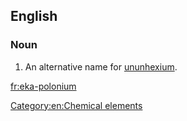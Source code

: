 ==English==

===Noun===
{{en-noun|head=[[eka]]-[[polonium]]|-}}

#  An alternative name for [[ununhexium]].

[[Category:en:Chemical elements]]

[[fr:eka-polonium]]